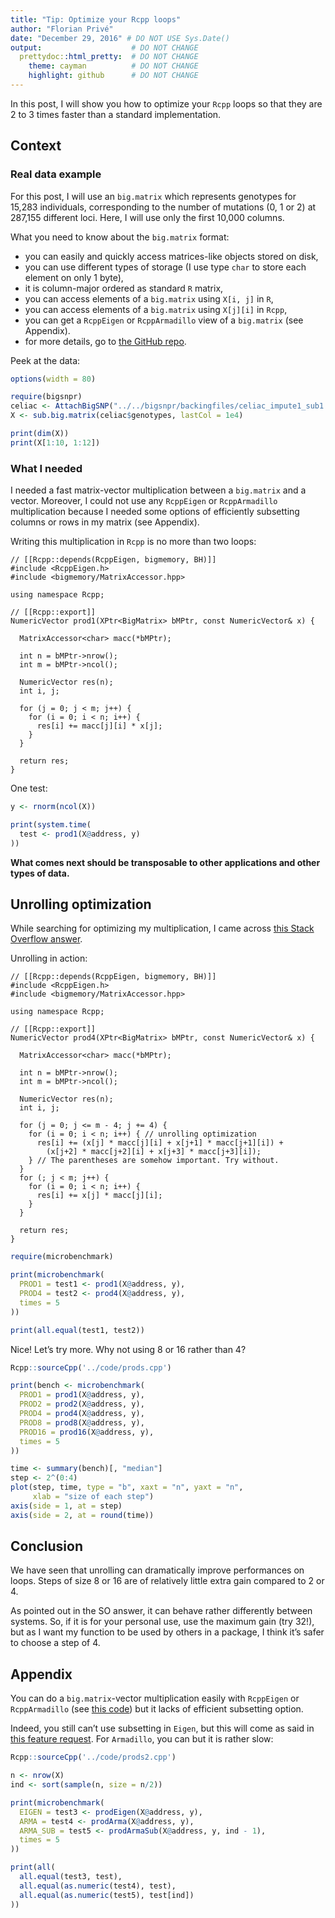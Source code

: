 ```yaml
---
title: "Tip: Optimize your Rcpp loops"
author: "Florian Privé"
date: "December 29, 2016" # DO NOT USE Sys.Date()
output:                    # DO NOT CHANGE
  prettydoc::html_pretty:  # DO NOT CHANGE
    theme: cayman          # DO NOT CHANGE
    highlight: github      # DO NOT CHANGE
---
```


In this post, I will show you how to optimize your `Rcpp` loops so that they are 2 to 3 times faster than a standard implementation.

## Context

### Real data example

For this post, I will use an `big.matrix` which represents genotypes for 15,283 individuals, corresponding to the number of mutations (0, 1 or 2) at 287,155 different loci. Here, I will use only the first 10,000 columns.

What you need to know about the `big.matrix` format:

- you can easily and quickly access matrices-like objects stored on disk,
- you can use different types of storage (I use type `char` to store each element on only 1 byte),
- it is column-major ordered as standard `R` matrix,
- you can access elements of a `big.matrix` using `X[i, j]` in `R`,
- you can access elements of a `big.matrix` using `X[j][i]` in `Rcpp`,
- you can get a `RcppEigen` or `RcppArmadillo` view of a `big.matrix` (see Appendix).
- for more details, go to [the GitHub repo](https://github.com/kaneplusplus/bigmemory).

Peek at the data:
```r
options(width = 80)

require(bigsnpr)
celiac <- AttachBigSNP("../../bigsnpr/backingfiles/celiac_impute1_sub1.bk")
X <- sub.big.matrix(celiac$genotypes, lastCol = 1e4)
```

```r
print(dim(X))
print(X[1:10, 1:12])
```

### What I needed

I needed a fast matrix-vector multiplication between a `big.matrix` and a vector. Moreover, I could not use any `RcppEigen` or `RcppArmadillo` multiplication because I needed some options of efficiently subsetting columns or rows in my matrix (see Appendix). 

Writing this multiplication in `Rcpp` is no more than two loops:
```Rcpp
// [[Rcpp::depends(RcppEigen, bigmemory, BH)]]
#include <RcppEigen.h>
#include <bigmemory/MatrixAccessor.hpp>

using namespace Rcpp;

// [[Rcpp::export]]
NumericVector prod1(XPtr<BigMatrix> bMPtr, const NumericVector& x) {
  
  MatrixAccessor<char> macc(*bMPtr);

  int n = bMPtr->nrow();
  int m = bMPtr->ncol();

  NumericVector res(n);
  int i, j;
  
  for (j = 0; j < m; j++) {
    for (i = 0; i < n; i++) {
      res[i] += macc[j][i] * x[j];
    }
  }

  return res;
}
```

One test:
```r
y <- rnorm(ncol(X))

print(system.time(
  test <- prod1(X@address, y)
))
```

__What comes next should be transposable to other applications and other types of data.__

## Unrolling optimization

While searching for optimizing my multiplication, I came across [this Stack Overflow answer](http://stackoverflow.com/a/12289513/6103040).

Unrolling in action:
```Rcpp
// [[Rcpp::depends(RcppEigen, bigmemory, BH)]]
#include <RcppEigen.h>
#include <bigmemory/MatrixAccessor.hpp>

using namespace Rcpp;

// [[Rcpp::export]]
NumericVector prod4(XPtr<BigMatrix> bMPtr, const NumericVector& x) {
  
  MatrixAccessor<char> macc(*bMPtr);
  
  int n = bMPtr->nrow();
  int m = bMPtr->ncol();
  
  NumericVector res(n);
  int i, j;
  
  for (j = 0; j <= m - 4; j += 4) {
    for (i = 0; i < n; i++) { // unrolling optimization
      res[i] += (x[j] * macc[j][i] + x[j+1] * macc[j+1][i]) +
        (x[j+2] * macc[j+2][i] + x[j+3] * macc[j+3][i]);
    } // The parentheses are somehow important. Try without.
  }
  for (; j < m; j++) {
    for (i = 0; i < n; i++) {
      res[i] += x[j] * macc[j][i];
    }
  }
  
  return res;
}
```
```r
require(microbenchmark)

print(microbenchmark(
  PROD1 = test1 <- prod1(X@address, y),
  PROD4 = test2 <- prod4(X@address, y),
  times = 5
))

print(all.equal(test1, test2))
```

Nice! 
Let's try more. Why not using 8 or 16 rather than 4?

```r
Rcpp::sourceCpp('../code/prods.cpp')

print(bench <- microbenchmark(
  PROD1 = prod1(X@address, y),
  PROD2 = prod2(X@address, y),
  PROD4 = prod4(X@address, y),
  PROD8 = prod8(X@address, y),
  PROD16 = prod16(X@address, y),
  times = 5
))

time <- summary(bench)[, "median"]
step <- 2^(0:4)
plot(step, time, type = "b", xaxt = "n", yaxt = "n", 
     xlab = "size of each step")
axis(side = 1, at = step)
axis(side = 2, at = round(time))
```


## Conclusion

We have seen that unrolling can dramatically improve performances on loops.
Steps of size 8 or 16 are of relatively little extra gain compared to 2 or 4. 

As pointed out in the SO answer, it can behave rather differently between systems. So, if it is for your personal use, use the maximum gain (try 32!), but as I want my function to be used by others in a package, I think it's safer to choose a step of 4.

## Appendix

You can do a `big.matrix`-vector multiplication easily with `RcppEigen` or `RcppArmadillo` (see [this code](../prods2.cpp)) but it lacks of efficient subsetting option.

Indeed, you still can't use subsetting in `Eigen`, but this will come as
said in [this feature request](http://eigen.tuxfamily.org/bz/show_bug.cgi?id=329). For `Armadillo`, you can but it is rather slow:

```r
Rcpp::sourceCpp('../code/prods2.cpp')

n <- nrow(X)
ind <- sort(sample(n, size = n/2))

print(microbenchmark(
  EIGEN = test3 <- prodEigen(X@address, y),
  ARMA = test4 <- prodArma(X@address, y),
  ARMA_SUB = test5 <- prodArmaSub(X@address, y, ind - 1),
  times = 5
))

print(all(
  all.equal(test3, test), 
  all.equal(as.numeric(test4), test),
  all.equal(as.numeric(test5), test[ind])
))
```


